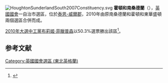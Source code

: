 [[File:HoughtonSunderlandSouth2007Constituency.svg|right]]
'''霍頓和南桑德蘭'''（{{lang-en|Houghton and Sunderland South}}），[[英國|英國]][[英國國會|國會]]一自治市選區，位於[[泰恩-威爾郡|泰恩-威爾郡]]，2010年由原南桑德蘭和霍頓和東華盛頓兩個選區合併而成。

[[2010年英國大選|2010年大選中]][[工黨_(英國)|工黨]][[布莉姬·菲臘普森|布莉姬·菲臘普森]]以50.3%選票勝出該區<ref name="">{{cite news|publisher=[[英國廣播公司|英國廣播公司]]
|date=2010年5月7日
|title=Election 2010/Constituency/Houghton and Sunderland South
|url=http://news.bbc.co.uk/1/shared/election2010/results/constituency/c27.stm
}}</ref>。

==参考文献==
<div class="references-small">
<references></references>
</div>
{{英國國會選區 (東北英格蘭)}}
{{DEFAULTSORT:Houghton and Sunderland South}}
[[Category:英國國會選區_(東北英格蘭)|Category:英國國會選區 (東北英格蘭)]]
{{英国地理小作品}}